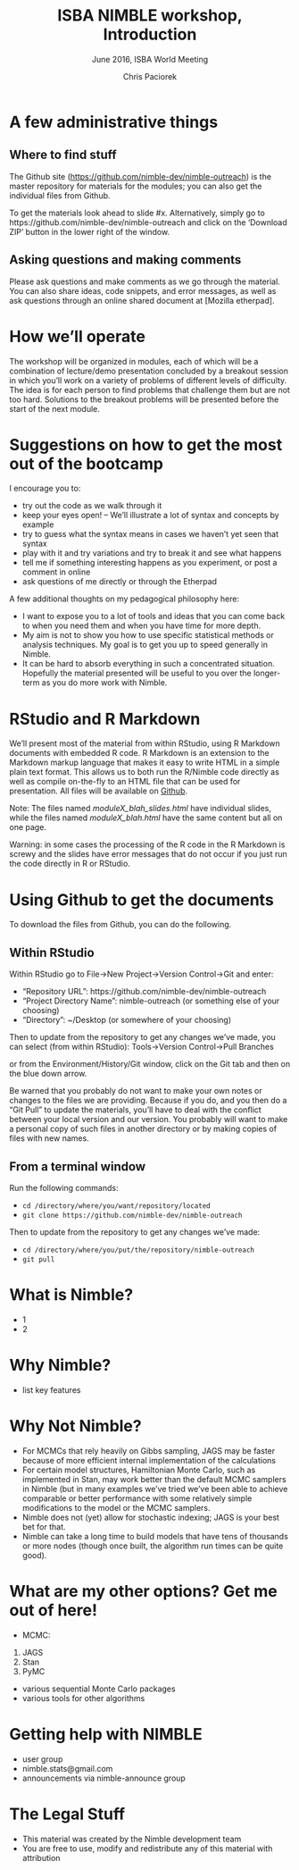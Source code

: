 % ISBA NIMBLE workshop, Introduction
% June 2016, ISBA World Meeting
% Chris Paciorek

# A few administrative things

## Where to find stuff

The Github site ([https://github.com/nimble-dev/nimble-outreach](https://github.com/nimble-dev/nimble-outreach))  is the master repository for materials for the modules; you can also get the individual files from Github. 

To get the materials look ahead to slide #x. Alternatively, simply go to https://github.com/nimble-dev/nimble-outreach and click on the 'Download ZIP' button in the lower right of the window.


## Asking questions and making comments

Please ask questions and make comments as we go through the material. You can also share ideas, code snippets, and error messages, as well as ask questions through an online shared document at [Mozilla etherpad].


# How we'll operate

The workshop will be organized in modules, each of which will be a combination of lecture/demo presentation concluded by a breakout session in which you'll work on a variety of problems of different levels of difficulty. The idea is for each person to find problems that challenge them but are not too hard. Solutions to the breakout problems will be presented before the start of the next module. 


# Suggestions on how to get the most out of the bootcamp

I encourage you to:

- try out the code as we walk through it
-  keep your eyes open! -- We'll illustrate a lot of syntax and concepts by example
- try to guess what the syntax means in cases we haven't yet seen that syntax
- play with it and try variations and try to break it and see what happens
- tell me if something interesting happens as you experiment, or post a comment in online 
- ask questions of me directly or through the Etherpad


A few additional thoughts on my pedagogical philosophy here:

- I want to expose you to a lot of tools and ideas that you can come back to when you need them and when you have time for more depth.
- My aim is not to show you how to use specific statistical methods or analysis techniques. My goal is to get you up to speed generally in Nimble.
- It can be hard to absorb everything in such a concentrated situation. Hopefully the material presented will be useful to you over the longer-term as you do more work with Nimble.

# RStudio and R Markdown

We'll present most of the material from within RStudio, using R Markdown documents with embedded R code. R Markdown is an extension to the Markdown markup language that makes it easy to write HTML in a simple plain text format.  This allows us to both run the R/Nimble code directly as well as compile on-the-fly to an HTML file that can be used for presentation. All files will be available on [Github](https://github.com/nimble-dev/nimble-outreach).  

Note: The files named *moduleX_blah_slides.html* have individual slides, while the files named *moduleX_blah.html* have the same content but all on one page.

Warning: in some cases the processing of the R code in the R Markdown is screwy and the slides have error messages that do not occur if you just run the code directly in R or RStudio. 

# Using Github to get the documents

To download the files from Github, you can do the following. 

## Within RStudio

Within RStudio go to File->New Project->Version Control->Git and enter:

- "Repository URL": https://github.com/nimble-dev/nimble-outreach
- "Project Directory Name": nimble-outreach (or something else of your choosing)
- "Directory": ~/Desktop (or somewhere of your choosing)

Then to update from the repository to get any changes we've made, you can select (from within RStudio):
Tools->Version Control->Pull Branches

or from the Environment/History/Git window, click on the Git tab and then on the blue down arrow.


Be warned that you probably do not want to make your own notes or changes to the files we are providing. Because if you do, and you then do a "Git Pull" to update the materials, you'll have to deal with the conflict between your local version and our version. You probably will want to make a personal copy of such files in another directory or by making copies of files with new names.

## From a terminal window

Run the following commands:

- `cd /directory/where/you/want/repository/located`
- `git clone https://github.com/nimble-dev/nimble-outreach`

Then to update from the repository to get any changes we've made:

- `cd /directory/where/you/put/the/repository/nimble-outreach`
- `git pull`


# What is Nimble?

- 1
- 2 


# Why Nimble?

- list key features

# Why Not Nimble?

* For MCMCs that rely heavily on Gibbs sampling, JAGS may be faster because of more efficient internal implementation of the calculations
* For certain model structures, Hamiltonian Monte Carlo, such as implemented in Stan, may work better than the default MCMC samplers in Nimble (but in many examples we've tried we've been able to achieve comparable or better performance with some relatively simple modifications to the model or the MCMC samplers.
* Nimble does not (yet) allow for stochastic indexing; JAGS is your best bet for that.
* Nimble can take a long time to build models that have tens of thousands or more nodes (though once built, the algorithm run times can be quite good).

# What are my other options? Get me out of here!

* MCMC:
1. JAGS
2. Stan
3. PyMC
* various sequential Monte Carlo packages
* various tools for other algorithms

# Getting help with NIMBLE

* user group
* nimble.stats@gmail.com
* announcements via nimble-announce group

# The Legal Stuff

- This material was created by the Nimble development team
- You are free to use, modify and redistribute any of this material with attribution

